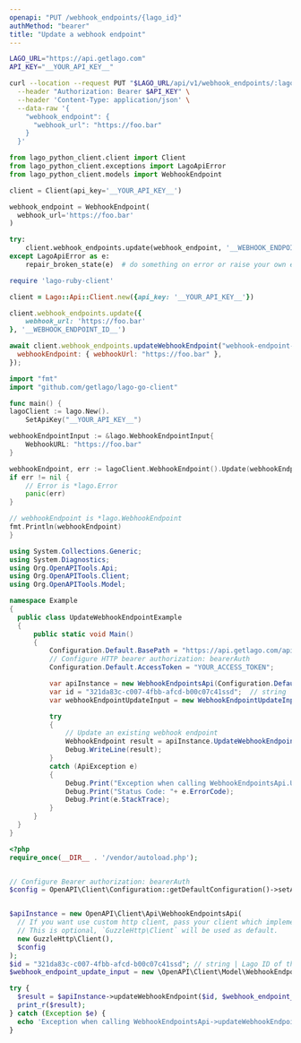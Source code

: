 ```yaml
---
openapi: "PUT /webhook_endpoints/{lago_id}"
authMethod: "bearer"
title: "Update a webhook endpoint"
---
```


<RequestExample>

```bash cURL
LAGO_URL="https://api.getlago.com"
API_KEY="__YOUR_API_KEY__"

curl --location --request PUT "$LAGO_URL/api/v1/webhook_endpoints/:lago_id" \
  --header "Authorization: Bearer $API_KEY" \
  --header 'Content-Type: application/json' \
  --data-raw '{
    "webhook_endpoint": {
      "webhook_url": "https://foo.bar"
    }
  }'
```

```python Python
from lago_python_client.client import Client
from lago_python_client.exceptions import LagoApiError
from lago_python_client.models import WebhookEndpoint

client = Client(api_key='__YOUR_API_KEY__')

webhook_endpoint = WebhookEndpoint(
  webhook_url='https://foo.bar'
)

try:
    client.webhook_endpoints.update(webhook_endpoint, '__WEBHOOK_ENDPOINT_ID__')
except LagoApiError as e:
    repair_broken_state(e)  # do something on error or raise your own exception
```

```ruby Ruby
require 'lago-ruby-client'

client = Lago::Api::Client.new({api_key: '__YOUR_API_KEY__'})

client.webhook_endpoints.update({
    webhook_url: 'https://foo.bar'
}, '__WEBHOOK_ENDPOINT_ID__')
```

```js Javascript
await client.webhook_endpoints.updateWebhookEndpoint("webhook-endpoint-id", {
  webhookEndpoint: { webhookUrl: "https://foo.bar" },
});
```

```go Go
import "fmt"
import "github.com/getlago/lago-go-client"

func main() {
lagoClient := lago.New().
    SetApiKey("__YOUR_API_KEY__")

webhookEndpointInput := &lago.WebhookEndpointInput{
    WebhookURL: "https://foo.bar"
}

webhookEndpoint, err := lagoClient.WebhookEndpoint().Update(webhookEndpointInput, "__WEBHOOK_ENDPOINT_ID__")
if err != nil {
    // Error is *lago.Error
    panic(err)
}

// webhookEndpoint is *lago.WebhookEndpoint
fmt.Println(webhookEndpoint)
}
```

```csharp C#
using System.Collections.Generic;
using System.Diagnostics;
using Org.OpenAPITools.Api;
using Org.OpenAPITools.Client;
using Org.OpenAPITools.Model;

namespace Example
{
  public class UpdateWebhookEndpointExample
  {
      public static void Main()
      {
          Configuration.Default.BasePath = "https://api.getlago.com/api/v1";
          // Configure HTTP bearer authorization: bearerAuth
          Configuration.Default.AccessToken = "YOUR_ACCESS_TOKEN";

          var apiInstance = new WebhookEndpointsApi(Configuration.Default);
          var id = "321da83c-c007-4fbb-afcd-b00c07c41ssd";  // string | Lago ID of the existing wallet
          var webhookEndpointUpdateInput = new WebhookEndpointUpdateInput(); // WebhookEndpointUpdateInput | Update an existing webhook endpoint

          try
          {
              // Update an existing webhook endpoint
              WebhookEndpoint result = apiInstance.UpdateWebhookEndpoint(id, webhookEndpointUpdateInput);
              Debug.WriteLine(result);
          }
          catch (ApiException e)
          {
              Debug.Print("Exception when calling WebhookEndpointsApi.UpdateWebhookEndpoint: " + e.Message );
              Debug.Print("Status Code: "+ e.ErrorCode);
              Debug.Print(e.StackTrace);
          }
      }
  }
}
```

```php PHP
<?php
require_once(__DIR__ . '/vendor/autoload.php');


// Configure Bearer authorization: bearerAuth
$config = OpenAPI\Client\Configuration::getDefaultConfiguration()->setAccessToken('YOUR_ACCESS_TOKEN');


$apiInstance = new OpenAPI\Client\Api\WebhookEndpointsApi(
  // If you want use custom http client, pass your client which implements `GuzzleHttp\ClientInterface`.
  // This is optional, `GuzzleHttp\Client` will be used as default.
  new GuzzleHttp\Client(),
  $config
);
$id = "321da83c-c007-4fbb-afcd-b00c07c41ssd"; // string | Lago ID of the existing wallet
$webhook_endpoint_update_input = new \OpenAPI\Client\Model\WebhookEndpointUpdateInput(); // \OpenAPI\Client\Model\WebhookEndpointUpdateInput | Update an existing webhook endpoint

try {
  $result = $apiInstance->updateWebhookEndpoint($id, $webhook_endpoint_update_input);
  print_r($result);
} catch (Exception $e) {
  echo 'Exception when calling WebhookEndpointsApi->updateWebhookEndpoint: ', $e->getMessage(), PHP_EOL;
}
```

</RequestExample>

